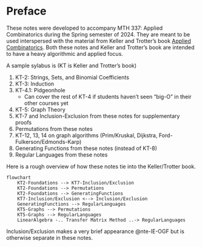 # Preface

These notes were developed to accompany MTH 337: Applied Combinatorics during the Spring semester of 2024.
They are meant to be used interspersed with the material from Keller and Trotter's book [Applied Combinatorics](https://www.appliedcombinatorics.org/appcomb/).
Both these notes and Keller and Trotter's book are intended to have a heavy algorithmic and applied focus.

A sample sylabus is (KT is Keller and Trotter's book)

1. KT-2: Strings, Sets, and Binomial Coefficients
2. KT-3: Induction
3. KT-4.1: Pidgeonhole
    * Can cover the rest of KT-4 if students haven't seen "big-O" in their other courses yet
4. KT-5: Graph Theory
5. KT-7 and Inclusion-Exclusion from these notes for supplementary proofs
6. Permutations from these notes
7. KT-12, 13, 14 on graph algorithms (Prim/Kruskal, Dijkstra, Ford-Fulkerson/Edmonds-Karp)
8. Generating Functions from these notes (instead of KT-8)
9. Regular Languages from these notes

Here is a rough overview of how these notes tie into the Keller/Trotter book.

```mermaid
flowchart
    KT2-Foundations --> KT7-Inclusion/Exclusion
    KT2-Foundations --> Permutations
    KT2-Foundations --> GeneratingFunctions
    KT7-Inclusion/Exclusion <--> Inclusion/Exclusion
    GeneratingFunctions --> RegularLanguages
    KT5-Graphs --> Permutations
    KT5-Graphs --> RegularLanguages
    LinearAlgebra -.. Transfer Matrix Method ..-> RegularLanguages
```

Inclusion/Exclusion makes a very brief appearance @nte-IE-OGF but is otherwise separate in these notes.
